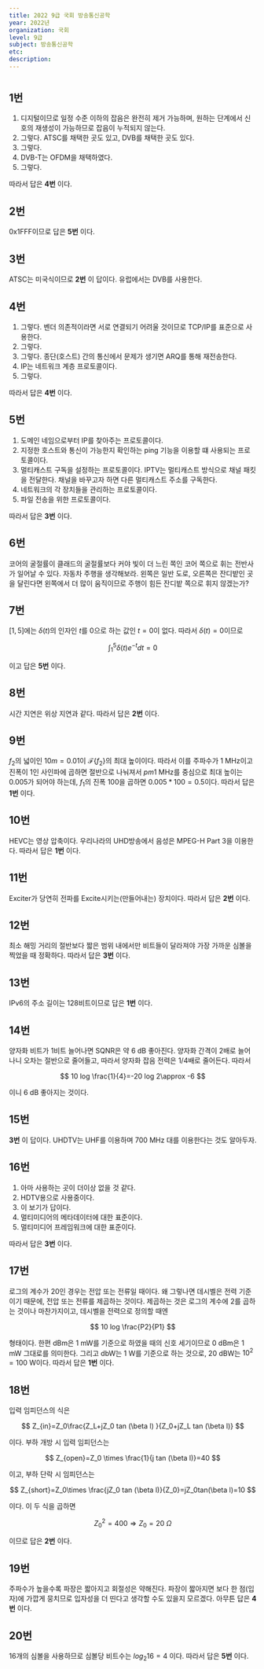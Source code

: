 ```yaml
---
title: 2022 9급 국회 방송통신공학
year: 2022년
organization: 국회
level: 9급
subject: 방송통신공학
etc:
description:
---
```


#

## 1번

1. 디지털이므로 일정 수준 이하의 잡음은 완전히 제거 가능하며, 원하는 단계에서 신호의 재생성이 가능하므로 잡음이 누적되지 않는다.
2. 그렇다. ATSC를 채택한 곳도 있고, DVB를 채택한 곳도 있다.
3. 그렇다.
4. DVB-T는 OFDM을 채택하였다.
5. 그렇다.

따라서 답은 **4번** 이다.

## 2번

0x1FFF이므로 답은 **5번** 이다.

## 3번

ATSC는 미국식이므로 **2번** 이 답이다. 유럽에서는 DVB를 사용한다.

## 4번

1. 그렇다. 벤더 의존적이라면 서로 연결되기 어려울 것이므로 TCP/IP를 표준으로 사용한다.
2. 그렇다.
3. 그렇다. 종단(호스트) 간의 통신에서 문제가 생기면 ARQ를 통해 재전송한다.
4. IP는 네트워크 계층 프로토콜이다.
5. 그렇다.

따라서 답은 **4번** 이다.

## 5번

1. 도메인 네임으로부터 IP를 찾아주는 프로토콜이다.
2. 지정한 호스트와 통신이 가능한지 확인하는 ping 기능을 이용할 떄 사용되는 프로토콜이다.
3. 멀티캐스트 구독을 설정하는 프로토콜이다. IPTV는 멀티캐스트 방식으로 채널 패킷을 전달한다. 채널을 바꾸고자 하면 다른 멀티캐스트 주소를 구독한다.
4. 네트워크의 각 장치들을 관리하는 프로토콜이다.
5. 파일 전송을 위한 프로토콜이다.

따라서 답은 **3번** 이다.

## 6번

코어의 굴절률이 클래드의 굴절률보다 커야 빛이 더 느린 쪽인 코어 쪽으로 휘는 전반사가 일어날 수 있다. 자동차 주행을 생각해보라. 왼쪽은 일반 도로, 오른쪽은 잔디밭인 곳을 달린다면 왼쪽에서 더 많이 움직이므로 주행이 힘든 잔디밭 쪽으로 휘지 않겠는가?

## 7번

$[1,5]$에는 $\delta(t)$의 인자인 $t$를 $0$으로 하는 값인 $t=0$이 없다. 따라서 $\delta(t)=0$이므로

$$
\int_1 ^ 5 \delta(t)e^{-t}dt=0
$$

이고 답은 **5번** 이다.

## 8번

시간 지연은 위상 지연과 같다. 따라서 답은 **2번** 이다.

## 9번

$f_2$의 넓이인 $10m=0.01$이 $\mathcal{F}\{f_2\}$의 최대 높이이다. 따라서 이를 주파수가 1 MHz이고 진폭이 1인 사인파에 곱하면 절반으로 나눠져서 $pm 1$ MHz를 중심으로 최대 높이는 0.005가 되어야 하는데, $f_1$의 진폭 100을 곱하면 $0.005*100=0.5$이다.
따라서 답은 **1번** 이다.

## 10번

HEVC는 영상 압축이다. 우리나라의 UHD방송에서 음성은 MPEG-H Part 3을 이용한다. 따라서 답은 **1번** 이다.

## 11번

Exciter가 당연히 전파를 Excite시키는(만들어내는) 장치이다. 따라서 답은 **2번** 이다.

## 12번

최소 해밍 거리의 절반보다 짧은 범위 내에서만 비트들이 달라져야 가장 가까운 심볼을 찍었을 때 정확하다. 따라서 답은 **3번** 이다.

## 13번

IPv6의 주소 길이는 128비트이므로 답은 **1번** 이다.

## 14번

양자화 비트가 1비트 늘어나면 SQNR은 약 6 dB 좋아진다. 양자화 간격이 2배로 늘어나니 오차는 절반으로 줄어들고, 따라서 양자화 잡음 전력은 1/4배로 줄어든다. 따라서

$$
10 log \frac{1}{4}=-20 log 2\approx -6
$$

이니 6 dB 좋아지는 것이다.

## 15번

**3번** 이 답이다. UHDTV는 UHF를 이용하며 700 MHz 대를 이용한다는 것도 알아두자.

## 16번

1. 아마 사용하는 곳이 더이상 없을 것 같다.
2. HDTV용으로 사용중이다.
3. 이 보기가 답이다.
4. 멀티미디어의 메타데이터에 대한 표준이다.
5. 멀티미디어 프레임워크에 대한 표준이다.

따라서 답은 **3번** 이다.

## 17번

로그의 계수가 20인 경우는 전압 또는 전류일 때이다. 왜 그렇나면 데시벨은 전력 기준이기 때문에, 전압 또는 전류를 제곱하는 것이다. 제곱하는 것은 로그의 계수에 2를 곱하는 것이나 마찬가지이고, 데시벨을 전력으로 정의할 때엔

$$
10 log \frac{P2}{P1}
$$

형태이다. 한편 dBm은 1 mW를 기준으로 하였을 때의 신호 세기이므로 0 dBm은 1 mW 그대로를 의미한다. 그리고 dbW는 1 W를 기준으로 하는 것으로, 20 dBW는 $10^2=100$ W이다. 따라서 답은 **1번** 이다.

## 18번

입력 임피던스의 식은

$$
Z_{in}=Z_0\frac{Z_L+jZ_0 tan (\beta l) }{Z_0+jZ_L tan (\beta l)}
$$

이다.
부하 개방 시 입력 임피던스는

$$
Z_{open}=Z_0 \times \frac{1}{j tan (\beta l)}=40
$$

이고, 부하 단락 시 임피던스는

$$
Z_{short}=Z_0\times \frac{jZ_0 tan (\beta l)}{Z_0}=jZ_0tan(\beta l)=10
$$

이다. 이 두 식을 곱하면

$$
Z_0^2=400 \Rightarrow Z_0=20 \text{ }\Omega
$$

이므로 답은 **2번** 이다.

## 19번

주파수가 높을수록 파장은 짧아지고 회절성은 약해진다. 파장이 짧아지면 보다 한 점(입자)에 가깝게 뭉치므로 입자성을 더 띤다고 생각할 수도 있을지 모르겠다. 아무튼 답은 **4번** 이다.

## 20번

16개의 심볼을 사용하므로 심볼당 비트수는 $log_2{16}=4$ 이다. 따라서 답은 **5번** 이다.

